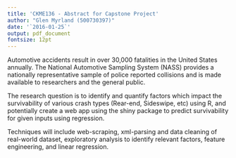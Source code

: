 ```yaml
---
title: 'CKME136 - Abstract for Capstone Project'
author: "Glen Myrland (500730397)"
date: '`2016-01-25`'
output: pdf_document
fontsize: 12pt
---
```


<!--
    Abstract (100 words or less)
    a) brief context about the problem and the theme you have chosen
    b) problem that you are solving
    c) the data you are using
    d) the techniques used and the tools that will be used to solve the problem
-->

Automotive accidents result in over 30,000 fatalities in the United States annually. The National Automotive Sampling System (NASS) provides a nationally representative sample of police reported collisions and is made available to researchers and the general public.

The research question is to identify and quantify factors which impact the survivability of various crash types (Rear-end, Sideswipe, etc) using R, and potentially create a web app using the shiny package to predict survivability for given inputs using regression.

Techniques will include web-scraping, xml-parsing and data cleaning of real-world dataset, exploratory analysis to identify relevant factors, feature engineering, and linear regression.

